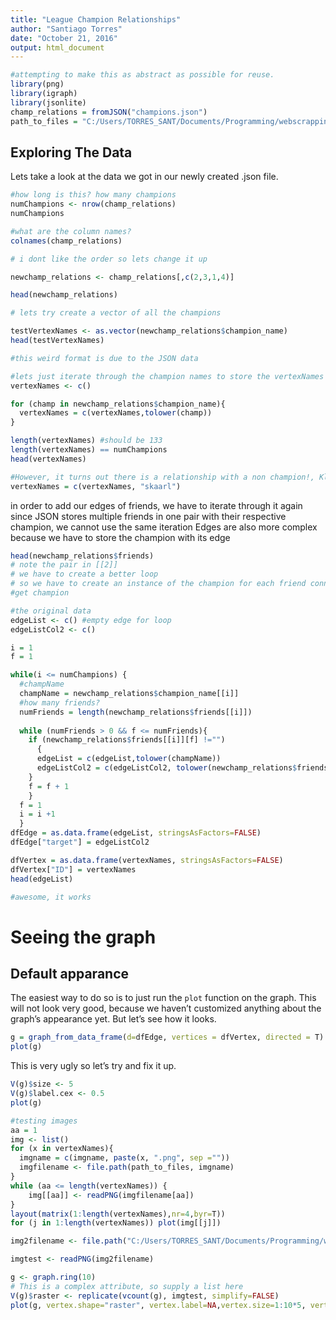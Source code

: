 ```yaml
---
title: "League Champion Relationships"
author: "Santiago Torres"
date: "October 21, 2016"
output: html_document
---
```


```r
#attempting to make this as abstract as possible for reuse.
library(png)
library(igraph)
library(jsonlite)
champ_relations = fromJSON("champions.json")
path_to_files = "C:/Users/TORRES_SANT/Documents/Programming/webscrapping/champion_relationships/R_analysis"
```

## Exploring The Data

Lets take a look at the data we got in our newly created .json file.


```r
#how long is this? how many champions
numChampions <- nrow(champ_relations)
numChampions

#what are the column names?
colnames(champ_relations)

# i dont like the order so lets change it up

newchamp_relations <- champ_relations[,c(2,3,1,4)]

head(newchamp_relations)

# lets try create a vector of all the champions

testVertexNames <- as.vector(newchamp_relations$champion_name)
head(testVertexNames)

#this weird format is due to the JSON data

#lets just iterate through the champion names to store the vertexNames
vertexNames <- c()

for (champ in newchamp_relations$champion_name){
  vertexNames = c(vertexNames,tolower(champ))
}

length(vertexNames) #should be 133
length(vertexNames) == numChampions
head(vertexNames)

#However, it turns out there is a relationship with a non champion!, Kled has a friend Skarl which appears in the data
vertexNames = c(vertexNames, "skaarl")

```


in order to add our edges of friends, we have to iterate through it again
since JSON stores multiple friends in one pair with their respective champion, we cannot use the same iteration
Edges are also more complex because we have to store the champion with its edge

```r
head(newchamp_relations$friends)
# note the pair in [[2]]
# we have to create a better loop
# so we have to create an instance of the champion for each friend connection it has
#get champion

#the original data 
edgeList <- c() #empty edge for loop
edgeListCol2 <- c()

i = 1
f = 1

while(i <= numChampions) {
  #champName
  champName = newchamp_relations$champion_name[[i]]
  #how many friends?
  numFriends = length(newchamp_relations$friends[[i]])
  
  while (numFriends > 0 && f <= numFriends){
    if (newchamp_relations$friends[[i]][f] !="")
      {
      edgeList = c(edgeList,tolower(champName))
      edgeListCol2 = c(edgeListCol2, tolower(newchamp_relations$friends[[i]][f]))
    }
    f = f + 1
    }
  f = 1
  i = i +1
  }
dfEdge = as.data.frame(edgeList, stringsAsFactors=FALSE)
dfEdge["target"] = edgeListCol2

dfVertex = as.data.frame(vertexNames, stringsAsFactors=FALSE)
dfVertex["ID"] = vertexNames
head(edgeList)

#awesome, it works
```

# Seeing the graph
## Default apparance
The easiest way to do so is to just run the `plot` function on the graph.  This will not look very good, because we haven't customized anything about the graph's appearance yet.  But let's see how it looks.

```r
g = graph_from_data_frame(d=dfEdge, vertices = dfVertex, directed = T)
plot(g)
```

This is very ugly so let's try and fix it up.

```r
V(g)$size <- 5
V(g)$label.cex <- 0.5
plot(g)
```


```r
#testing images
aa = 1
img <- list()
for (x in vertexNames){
  imgname = c(imgname, paste(x, ".png", sep =""))
  imgfilename <- file.path(path_to_files, imgname)
}
while (aa <= length(vertexNames)) {
    img[[aa]] <- readPNG(imgfilename[aa])
}
layout(matrix(1:length(vertexNames),nr=4,byr=T))
for (j in 1:length(vertexNames)) plot(img[[j]])

img2filename <- file.path("C:/Users/TORRES_SANT/Documents/Programming/webscrapping/champion_relationships/R_analysis","wukong.png")

imgtest <- readPNG(img2filename)

g <- graph.ring(10)
# This is a complex attribute, so supply a list here
V(g)$raster <- replicate(vcount(g), imgtest, simplify=FALSE)
plot(g, vertex.shape="raster", vertex.label=NA,vertex.size=1:10*5, vertex.size2=1:10*5)
```
    